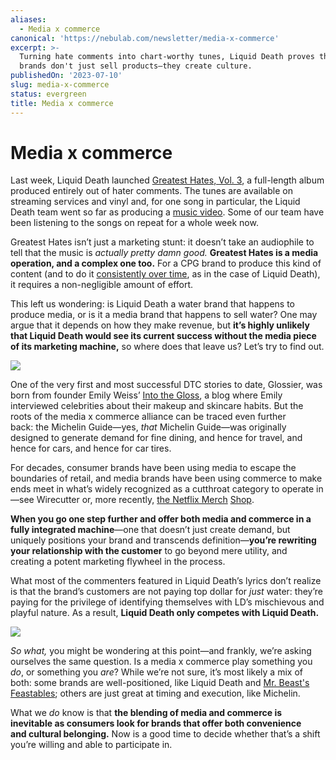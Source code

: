 ```yaml
---
aliases:
  - Media x commerce
canonical: 'https://nebulab.com/newsletter/media-x-commerce'
excerpt: >-
  Turning hate comments into chart-worthy tunes, Liquid Death proves that modern
  brands don't just sell products—they create culture.
publishedOn: '2023-07-10'
slug: media-x-commerce
status: evergreen
title: Media x commerce
---
```

# Media x commerce

Last week, Liquid Death launched [Greatest Hates, Vol. 3](https://liquiddeath.com/pages/greatesthates), a full-length album produced entirely out of hater comments. The tunes are available on streaming services and vinyl and, for one song in particular, the Liquid Death team went so far as producing a [m](https://www.youtube.com/watch?v=pSXJkWlpQT8)[usic video](https://www.youtube.com/watch?v=pSXJkWlpQT8). Some of our team have been listening to the songs on repeat for a whole week now.

Greatest Hates isn’t just a marketing stunt: it doesn’t take an audiophile to tell that the music is _actually pretty damn good._ **Greatest Hates is a media operation, and a complex one too.** For a CPG brand to produce this kind of content (and to do it [consistently over time](https://liquiddeath.com/pages/timewaster-5000), as in the case of Liquid Death), it requires a non-negligible amount of effort.

This left us wondering: is Liquid Death a water brand that happens to produce media, or is it a media brand that happens to sell water? One may argue that it depends on how they make revenue, but **it’s highly unlikely that Liquid Death would see its current success without the media piece of its marketing machine,** so where does that leave us? Let’s try to find out.

![](https://mcusercontent.com/679f4835b2683d59bc5762ec3/images/96683388-de57-9eab-64f6-82113807412e.png)

One of the very first and most successful DTC stories to date, Glossier, was born from founder Emily Weiss’ [Into the Gloss](https://intothegloss.com/), a blog where Emily interviewed celebrities about their makeup and skincare habits. But the roots of the media x commerce alliance can be traced even further back: the Michelin Guide—yes, _that_ Michelin Guide—was originally designed to generate demand for fine dining, and hence for travel, and hence for cars, and hence for car tires.

For decades, consumer brands have been using media to escape the boundaries of retail, and media brands have been using commerce to make ends meet in what’s widely recognized as a cutthroat category to operate in—see Wirecutter or, more recently, [t](https://netflix.shop)[he Netflix Merch](https://netflix.shop) [Shop](https://netflix.shop).

**When you go one step further and offer both media and commerce in a fully integrated machine**—one that doesn’t just create demand, but uniquely positions your brand and transcends definition—**you’re rewriting your relationship with the customer** to go beyond mere utility, and creating a potent marketing flywheel in the process.

What most of the commenters featured in Liquid Death’s lyrics don’t realize is that the brand’s customers are not paying top dollar for _just_ water: they’re paying for the privilege of identifying themselves with LD’s mischievous and playful nature. As a result, **Liquid Death only competes with Liquid Death.**

![](https://mcusercontent.com/679f4835b2683d59bc5762ec3/images/fa9f65a5-1185-ea4e-ac67-9b4f44ebe252.png)

_So what,_ you might be wondering at this point—and frankly, we’re asking ourselves the same question. Is a media x commerce play something you _do_, or something you _are_? While we’re not sure, it’s most likely a mix of both: some brands are well-positioned, like Liquid Death and [Mr. Beast's Feastables](https://feastables.com/); others are just great at timing and execution, like Michelin.

What we _do_ know is that **the blending of media and commerce is inevitable as consumers look for brands that offer both convenience and cultural belonging.** Now is a good time to decide whether that’s a shift you’re willing and able to participate in.
